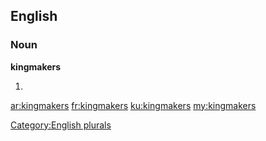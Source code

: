 ==English==

===Noun===
'''kingmakers'''

# {{plural of|kingmaker}}

[[Category:English plurals]]

[[ar:kingmakers]]
[[fr:kingmakers]]
[[ku:kingmakers]]
[[my:kingmakers]]